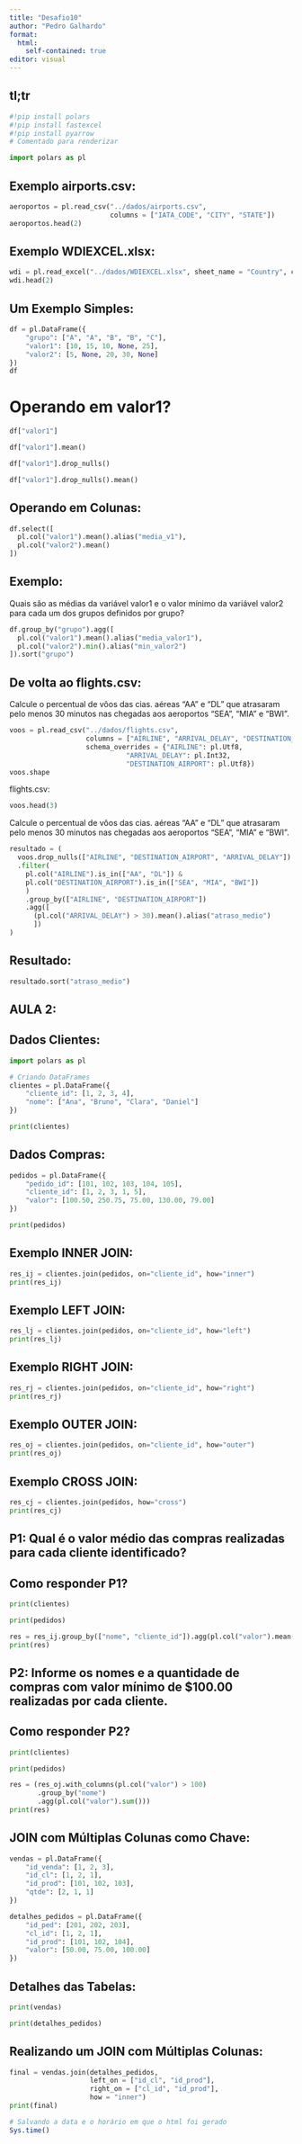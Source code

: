 ---
title: "Desafio10"
author: "Pedro Galhardo"
format: 
  html:
    self-contained: true
editor: visual
---

## tl;tr

```{python}
#!pip install polars
#!pip install fastexcel
#!pip install pyarrow
# Comentado para renderizar
```

```{python}
import polars as pl
```

## Exemplo airports.csv:

```{python}
aeroportos = pl.read_csv("../dados/airports.csv",
                         columns = ["IATA_CODE", "CITY", "STATE"])
aeroportos.head(2)
```

## Exemplo WDIEXCEL.xlsx:

```{python}
wdi = pl.read_excel("../dados/WDIEXCEL.xlsx", sheet_name = "Country", columns = ["Short Name", "Region"])
wdi.head(2)
```

## Um Exemplo Simples:

```{python}
df = pl.DataFrame({
    "grupo": ["A", "A", "B", "B", "C"],
    "valor1": [10, 15, 10, None, 25],
    "valor2": [5, None, 20, 30, None]
})
df
```

# Operando em valor1?

```{python}
df["valor1"]
```

```{python}
df["valor1"].mean()
```

```{python}
df["valor1"].drop_nulls()
```

```{python}
df["valor1"].drop_nulls().mean()
```

## Operando em Colunas:

```{python}
df.select([
  pl.col("valor1").mean().alias("media_v1"),
  pl.col("valor2").mean()
])
```

## Exemplo:

Quais são as médias da variável valor1 e o valor mínimo da variável valor2 para cada um dos grupos definidos por grupo?

```{python}
df.group_by("grupo").agg([
  pl.col("valor1").mean().alias("media_valor1"),
  pl.col("valor2").min().alias("min_valor2")
]).sort("grupo")
```

## De volta ao flights.csv:

Calcule o percentual de vôos das cias. aéreas “AA” e “DL” que atrasaram pelo menos 30 minutos nas chegadas aos aeroportos “SEA”, “MIA” e “BWI”.

```{python}
voos = pl.read_csv("../dados/flights.csv",
                   columns = ["AIRLINE", "ARRIVAL_DELAY", "DESTINATION_AIRPORT"],
                   schema_overrides = {"AIRLINE": pl.Utf8,
                             "ARRIVAL_DELAY": pl.Int32,
                             "DESTINATION_AIRPORT": pl.Utf8})
voos.shape
```

flights.csv:

```{python}
voos.head(3)
```

Calcule o percentual de vôos das cias. aéreas “AA” e “DL” que atrasaram pelo menos 30 minutos nas chegadas aos aeroportos “SEA”, “MIA” e “BWI”.

```{python}
resultado = (
  voos.drop_nulls(["AIRLINE", "DESTINATION_AIRPORT", "ARRIVAL_DELAY"])
  .filter(
    pl.col("AIRLINE").is_in(["AA", "DL"]) &
    pl.col("DESTINATION_AIRPORT").is_in(["SEA", "MIA", "BWI"])
    )
    .group_by(["AIRLINE", "DESTINATION_AIRPORT"])
    .agg([
      (pl.col("ARRIVAL_DELAY") > 30).mean().alias("atraso_medio")
      ])
)
```

## Resultado:

```{python}
resultado.sort("atraso_medio")
```

## AULA 2:

## Dados Clientes:

```{python}
import polars as pl

# Criando DataFrames
clientes = pl.DataFrame({
    "cliente_id": [1, 2, 3, 4],
    "nome": ["Ana", "Bruno", "Clara", "Daniel"]
})

print(clientes)
```

## Dados Compras:

```{python}
pedidos = pl.DataFrame({
    "pedido_id": [101, 102, 103, 104, 105],
    "cliente_id": [1, 2, 3, 1, 5],
    "valor": [100.50, 250.75, 75.00, 130.00, 79.00]
})

print(pedidos)
```

## Exemplo INNER JOIN:

```{python}
res_ij = clientes.join(pedidos, on="cliente_id", how="inner")
print(res_ij)
```

## Exemplo LEFT JOIN:

```{python}
res_lj = clientes.join(pedidos, on="cliente_id", how="left")
print(res_lj)
```

## Exemplo RIGHT JOIN:

```{python}
res_rj = clientes.join(pedidos, on="cliente_id", how="right")
print(res_rj)
```

## Exemplo OUTER JOIN:

```{python}
res_oj = clientes.join(pedidos, on="cliente_id", how="outer")
print(res_oj)
```

## Exemplo CROSS JOIN:

```{python}
res_cj = clientes.join(pedidos, how="cross")
print(res_cj)
```

## P1: Qual é o valor médio das compras realizadas para cada cliente identificado?

## Como responder P1?

```{python}
print(clientes)
```

```{python}
print(pedidos)
```

```{python}
res = res_ij.group_by(["nome", "cliente_id"]).agg(pl.col("valor").mean())
print(res)
```

## P2: Informe os nomes e a quantidade de compras com valor mínimo de \$100.00 realizadas por cada cliente.

## Como responder P2?

```{python}
print(clientes)
```

```{python}
print(pedidos)
```

```{python}
res = (res_oj.with_columns(pl.col("valor") > 100)
       .group_by("nome")
       .agg(pl.col("valor").sum()))
print(res)
```

## JOIN com Múltiplas Colunas como Chave:

```{python}
vendas = pl.DataFrame({
    "id_venda": [1, 2, 3],
    "id_cl": [1, 2, 1],
    "id_prod": [101, 102, 103],
    "qtde": [2, 1, 1]
})

detalhes_pedidos = pl.DataFrame({
    "id_ped": [201, 202, 203],
    "cl_id": [1, 2, 1],
    "id_prod": [101, 102, 104],
    "valor": [50.00, 75.00, 100.00]
})
```

## Detalhes das Tabelas:

```{python}
print(vendas)
```

```{python}
print(detalhes_pedidos)
```

## Realizando um JOIN com Múltiplas Colunas:

```{python}
final = vendas.join(detalhes_pedidos,
                    left_on = ["id_cl", "id_prod"],
                    right_on = ["cl_id", "id_prod"],
                    how = "inner")
print(final)
```

```{r}
# Salvando a data e o horário em que o html foi gerado
Sys.time()
```
